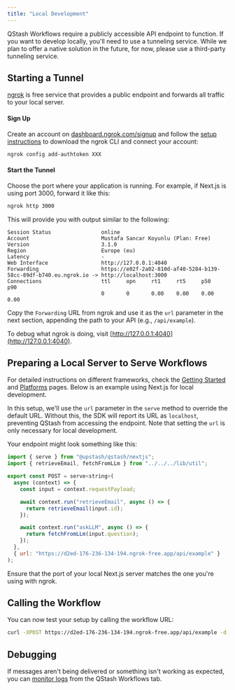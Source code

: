 ```yaml
---
title: "Local Development"
---
```


QStash Workflows require a publicly accessible API endpoint to function. If you want to develop locally, you'll need to use a tunneling service. While we plan to offer a native solution in the future, for now, please use a third-party tunneling service.

## Starting a Tunnel

[ngrok](https://ngrok.com) is free service that provides a public endpoint and forwards all traffic to your local server.

#### Sign Up

Create an account on [dashboard.ngrok.com/signup](https://dashboard.ngrok.com/signup) and follow the [setup instructions](https://dashboard.ngrok.com/get-started/setup) to download the ngrok CLI and connect your account:

```bash
ngrok config add-authtoken XXX
```

#### Start the Tunnel

Choose the port where your application is running. For example, if Next.js is using port 3000, forward it like this:

```bash
ngrok http 3000
```

This will provide you with output similar to the following:

```plaintext
Session Status                online
Account                       Mustafa Sancar Koyunlu (Plan: Free)
Version                       3.1.0
Region                        Europe (eu)
Latency                       -
Web Interface                 http://127.0.0.1:4040
Forwarding                    https://e02f-2a02-810d-af40-5284-b139-58cc-89df-b740.eu.ngrok.io -> http://localhost:3000
Connections                   ttl     opn     rt1     rt5     p50     p90
                              0       0       0.00    0.00    0.00    0.00
```

Copy the `Forwarding` URL from ngrok and use it as the `url` parameter in the next section, appending the path to your API (e.g., `/api/example`).

To debug what ngrok is doing, visit [http://127.0.0.1:4040](http://127.0.0.1:4040).

## Preparing a Local Server to Serve Workflows

For detailed instructions on different frameworks, check the [Getting Started](/qstash/workflows/getstarted) and [Platforms](/qstash/workflows/platforms/platforms) pages. Below is an example using Next.js for local development.

In this setup, we'll use the `url` parameter in the `serve` method to override the default URL. Without this, the SDK will report its URL as `localhost`, preventing QStash from accessing the endpoint. Note that setting the `url` is only necessary for local development.

Your endpoint might look something like this:

<CodeGroup>

```javascript 
import { serve } from "@upstash/qstash/nextjs";
import { retrieveEmail, fetchFromLLm } from "../../../lib/util";

export const POST = serve<string>(
  async (context) => {
    const input = context.requestPayload;

    await context.run("retrieveEmail", async () => {
      return retrieveEmail(input.id);
    });

    await context.run("askLLM", async () => {
      return fetchFromLLm(input.question);
    });
  }, 
  { url: "https://d2ed-176-236-134-194.ngrok-free.app/api/example" }
);
```

</CodeGroup>

<Warning>
Ensure that the port of your local Next.js server matches the one you're using with ngrok.
</Warning>

## Calling the Workflow

You can now test your setup by calling the workflow URL:

```bash 
curl -XPOST https://d2ed-176-236-134-194.ngrok-free.app/api/example -d 'testData'
```

## Debugging

If messages aren't being delivered or something isn't working as expected, you can [monitor logs](/qstash/workflows/howto/monitor) from the QStash Workflows tab.
